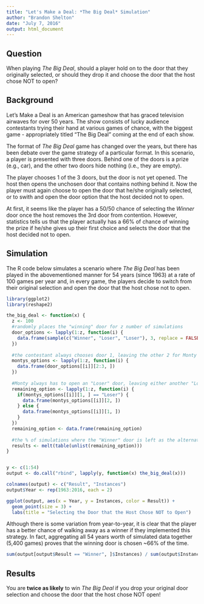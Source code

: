 ```yaml
---
title: "Let's Make a Deal: *The Big Deal* Simulation"
author: "Brandon Shelton"
date: "July 7, 2016"
output: html_document
---
```


## Question

When playing *The Big Deal*, should a player hold on to the door that they originally selected, or should they drop it and choose the door that the host chose NOT to open?


## Background

Let's Make a Deal is an American gameshow that has graced television airwaves for over 50 years. The show consists of lucky audience contestants trying their hand at various games of chance, with the biggest game - appropriately titled "The Big Deal" coming at the end of each show.

The format of *The Big Deal* game has changed over the years, but there has been debate over the game strategy of a particular format. In this scenario, a player is presented with three doors. Behind one of the doors is a prize (e.g., car), and the other two doors hide nothing (i.e., they are empty). 

The player chooses 1 of the 3 doors, but the door is not yet opened. The host then opens the unchosen door that contains nothing behind it. Now the player must again choose to open the door that he/she originally selected, or to swith and open the door option that the host decided not to open.

At first, it seems like the player has a 50/50 chance of selecting the *Winner* door once the host removes the 3rd door from contention. However, statistics tells us that the player actually has a 66% of chance of winning the prize if he/she gives up their first choice and selects the door that the host decided not to open.

## Simulation

The R code below simulates a scenario where *The Big Deal* has been played in the abovementioned manner for 54 years (since 1963) at a rate of 100 games per year and, in every game, the players decide to switch from their original selection and open the door that the host chose not to open.

```r
library(ggplot2)
library(reshape2)

the_big_deal <- function(x) {
  z <- 100
  #randomly places the "winning" door for z number of simulations
  door_options <- lapply(1:z, function(i) {
    data.frame(sample(c("Winner", "Loser", "Loser"), 3, replace = FALSE))
  })
  
  #the contestant always chooses door 1, leaving the other 2 for Monty to choose from
  montys_options <- lapply(1:z, function(i) {
    data.frame(door_options[[i]][2:3, ])
  })
  
  #Monty always has to open an "Loser" door, leaving either another "Loser" door or the "Winner"
  remaining_option <- lapply(1:z, function(i) {
    if(montys_options[[i]][1, ] == "Loser") {
      data.frame(montys_options[[i]][2, ])
    } else {
      data.frame(montys_options[[i]][1, ])
    }
  })
  remaining_option <- data.frame(remaining_option)
  
  #the % of simulations where the "Winner" door is left as the alternative to the door that Monty opened
  results <- melt(table(unlist(remaining_option)))
}


y <- c(1:54)
output <- do.call("rbind", lapply(y, function(x) the_big_deal(x)))

colnames(output) <- c("Result", "Instances")
output$Year <- rep(1963:2016, each = 2)

ggplot(output, aes(x = Year, y = Instances, color = Result)) + 
  geom_point(size = 3) +
  labs(title = "Selecting the Door that the Host Chose NOT to Open")

```

Although there is some variation from year-to-year, it is clear that the player has a better chance of walking away as a winner if they implemented this strategy. In fact, aggregating all 54 years worth of simulated data together (5,400 games) proves that the winning door is chosen ~66% of the time.

```r
sum(output[output$Result == "Winner", ]$Instances) / sum(output$Instances)
```


## Results
You are **twice as likely** to win *The Big Deal* if you drop your original door selection and choose the door that the host chose NOT open!

